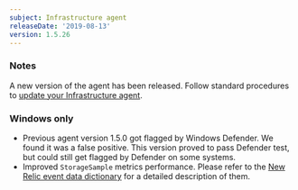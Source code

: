 ```yaml
---
subject: Infrastructure agent
releaseDate: '2019-08-13'
version: 1.5.26
---
```


### Notes

A new version of the agent has been released. Follow standard procedures to [update your Infrastructure agent](/docs/infrastructure/new-relic-infrastructure/installation/update-infrastructure-agent).

### Windows only

* Previous agent version 1.5.0 got flagged by Windows Defender. We found it was a false positive. This version proved to pass Defender test, but could still get flagged by Defender on some systems.
* Improved `StorageSample` metrics performance. Please refer to the [New Relic event data dictionary](https://docs.newrelic.com/attribute-dictionary) for a detailed description of them.
